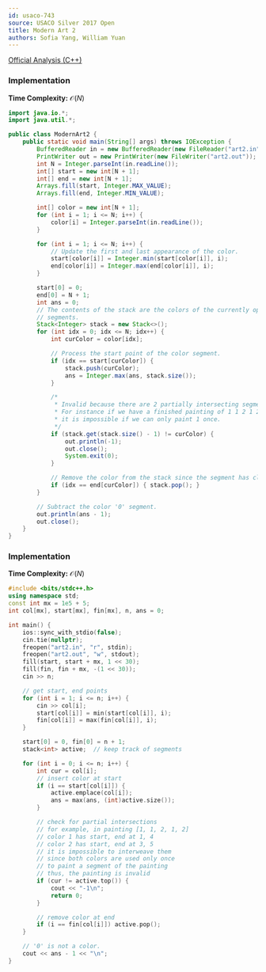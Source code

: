 ```yaml
---
id: usaco-743
source: USACO Silver 2017 Open
title: Modern Art 2
authors: Sofia Yang, William Yuan
---
```


[Official Analysis (C++)](http://www.usaco.org/current/data/sol_art2_gold_open17.html)

<LanguageSection>
<JavaSection>

### Implementation

**Time Complexity:** $\mathcal{O}(N)$

```java
import java.io.*;
import java.util.*;

public class ModernArt2 {
	public static void main(String[] args) throws IOException {
		BufferedReader in = new BufferedReader(new FileReader("art2.in"));
		PrintWriter out = new PrintWriter(new FileWriter("art2.out"));
		int N = Integer.parseInt(in.readLine());
		int[] start = new int[N + 1];
		int[] end = new int[N + 1];
		Arrays.fill(start, Integer.MAX_VALUE);
		Arrays.fill(end, Integer.MIN_VALUE);

		int[] color = new int[N + 1];
		for (int i = 1; i <= N; i++) {
			color[i] = Integer.parseInt(in.readLine());
		}

		for (int i = 1; i <= N; i++) {
			// Update the first and last appearance of the color.
			start[color[i]] = Integer.min(start[color[i]], i);
			end[color[i]] = Integer.max(end[color[i]], i);
		}

		start[0] = 0;
		end[0] = N + 1;
		int ans = 0;
		// The contents of the stack are the colors of the currently open
		// segments.
		Stack<Integer> stack = new Stack<>();
		for (int idx = 0; idx <= N; idx++) {
			int curColor = color[idx];

			// Process the start point of the color segment.
			if (idx == start[curColor]) {
				stack.push(curColor);
				ans = Integer.max(ans, stack.size());
			}

			/*
			 * Invalid because there are 2 partially intersecting segments.
			 * For instance if we have a finished painting of 1 1 2 1 2,
			 * it is impossible if we can only paint 1 once.
			 */
			if (stack.get(stack.size() - 1) != curColor) {
				out.println(-1);
				out.close();
				System.exit(0);
			}

			// Remove the color from the stack since the segment has closed.
			if (idx == end[curColor]) { stack.pop(); }
		}

		// Subtract the color '0' segment.
		out.println(ans - 1);
		out.close();
	}
}
```
</JavaSection>


<CPPSection>

### Implementation

**Time Complexity:** $\mathcal{O}(N)$

```cpp
#include <bits/stdc++.h>
using namespace std;
const int mx = 1e5 + 5;
int col[mx], start[mx], fin[mx], n, ans = 0;

int main() {
	ios::sync_with_stdio(false);
	cin.tie(nullptr);
	freopen("art2.in", "r", stdin);
	freopen("art2.out", "w", stdout);
	fill(start, start + mx, 1 << 30);
	fill(fin, fin + mx, -(1 << 30));
	cin >> n;

	// get start, end points
	for (int i = 1; i <= n; i++) {
		cin >> col[i];
		start[col[i]] = min(start[col[i]], i);
		fin[col[i]] = max(fin[col[i]], i);
	}

	start[0] = 0, fin[0] = n + 1;
	stack<int> active;  // keep track of segments

	for (int i = 0; i <= n; i++) {
		int cur = col[i];
		// insert color at start
		if (i == start[col[i]]) {
			active.emplace(col[i]);
			ans = max(ans, (int)active.size());
		}

		// check for partial intersections
		// for example, in painting [1, 1, 2, 1, 2]
		// color 1 has start, end at 1, 4
		// color 2 has start, end at 3, 5
		// it is impossible to interweave them
		// since both colors are used only once
		// to paint a segment of the painting
		// thus, the painting is invalid
		if (cur != active.top()) {
			cout << "-1\n";
			return 0;
		}

		// remove color at end
		if (i == fin[col[i]]) active.pop();
	}

	// '0' is not a color.
	cout << ans - 1 << "\n";
}
```
</CPPSection>

</LanguageSection>
